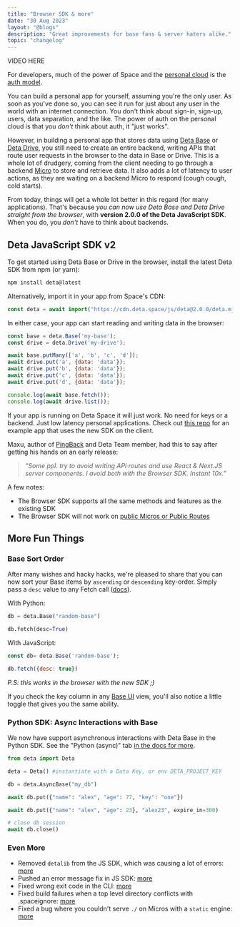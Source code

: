 ```yaml
---
title: "Browser SDK & more"
date: "30 Aug 2023"
layout: "@blogs"
description: "Great improvements for base fans & server haters alike."
topic: "changelog"
---
```



VIDEO HERE

For developers, much of the power of Space and the [personal cloud](https://deta.space/docs/en/learn/what-is-pc) is the [auth model](https://deta.space/docs/en/build/fundamentals/the-space-runtime/authentication).

You can build a personal app for yourself, assuming you're the only user. As soon as you've done so, you can see it run for just about any user in the world with an internet connection. You don't think about sign-in, sign-up, users, data separation, and the like. The power of auth on the personal cloud is that you *don't* think about auth, it "just works".

However, in building a personal app that stores data using [Deta Base](https://deta.space/docs/en/build/fundamentals/data-storage#deta-base) or [Deta Drive](https://deta.space/docs/en/build/fundamentals/data-storage#deta-drive), you still need to create an entire backend, writing APIs that route user requests in the browser to the data in Base or Drive. This is a whole lot of drudgery, coming from the client needing to go through a backend [Micro](https://deta.space/docs/en/build/fundamentals/the-space-runtime/micros) to store and retrieve data. It also adds a lot of latency to user actions, as they are waiting on a backend Micro to respond (cough cough, cold starts).

From today, things will get a whole lot better in this regard (for many applications). That's because *you can now use Deta Base and Deta Drive straight from the browser*, with **version 2.0.0 of the Deta JavaScript SDK**. When you do, you *don't* have to think about backends.

## Deta JavaScript SDK v2

To get started using Deta Base or Drive in the browser, install the latest Deta SDK from npm (or yarn):

```bash
npm install deta@latest
```

Alternatively, import it in your app from Space's CDN:

```js
const deta = await import("https://cdn.deta.space/js/deta@2.0.0/deta.mjs");
```

In either case, your app can start reading and writing data in the browser:


```js
const base = deta.Base('my-base');
const drive = deta.Drive('my-drive');

await base.putMany(['a', 'b', 'c', 'd']);
await drive.put('a', {data: 'data'});
await drive.put('b', {data: 'data'});
await drive.put('c', {data: 'data'});
await drive.put('d', {data: 'data'});

console.log(await base.fetch());
console.log(await drive.list());
```

If your app is running on Deta Space it will just work. No need for keys or a backend. Just low latency personal applications. Check out [this repo](https://github.com/deta/todo-app) for an example app that uses the new SDK on the client.

Maxu, author of [PingBack](https://deta.space/discovery/@maximilianheidenreich/pingback) and Deta Team member, had this to say after getting his hands on an early release:
> *"Some ppl. try to avoid writing API routes and use React & Next.JS server components. I avoid both with the Browser SDK. Instant 10x."*

A few notes:
- The Browser SDK supports all the same methods and features as the existing SDK
- The Browser SDK will not work on [public Micros or Public Routes](https://deta.space/docs/en/build/fundamentals/the-space-runtime/authentication#public-micros-and-routes)

## More Fun Things

### Base Sort Order

After many wishes and hacky hacks, we're pleased to share that you can now sort your Base items by `ascending` or `descending` key-order. Simply pass a `desc` value to any Fetch call ([docs](https://deta.space/docs/en/build/reference/sdk/types#fetchoptions)).

With Python:
```py
db = deta.Base("random-base")

db.fetch(desc=True)
```

With JavaScript:
```js
const db= deta.Base('random-base');

db.fetch({desc: true})
```
*P.S: this works in the browser with the new SDK ;)*

If you check the key column in any [Base UI](https://deta.space/docs/en/use/your-data/guis#base-ui) view, you'll also notice a little toggle that gives you the same ability.

### Python SDK: Async Interactions with Base

We now have support asynchronous interactions with Deta Base in the Python SDK. See the "Python (async)" tab [in the docs for more](https://deta.space/docs/en/build/reference/sdk).

```py
from deta import Deta

deta = Deta() #instantiate with a Data Key, or env DETA_PROJECT_KEY

db = deta.AsyncBase("my_db")

await db.put({"name": "alex", "age": 77, "key": "one"})

await db.put({"name": "alex", "age": 23}, "alex23", expire_in=300)

# close db session
await db.close()
```


### Even More
- Removed `detalib` from the JS SDK, which was causing a lot of errors: [more](https://github.com/deta/deta-javascript/pull/63/files)
- Pushed an error message fix in JS SDK: [more](https://github.com/deta/deta-javascript/pull/64/files)
- Fixed wrong exit code in the CLI: [more](https://github.com/deta/space-cli/pull/147/files)
- Fixed build failures when a top level directory conflicts with .spaceignore: [more](https://github.com/deta/space-cli/pull/148)
- Fixed  a bug where you couldn't serve `./` on Micros with a `static` engine: [more](https://github.com/deta/space-cli/pull/149)